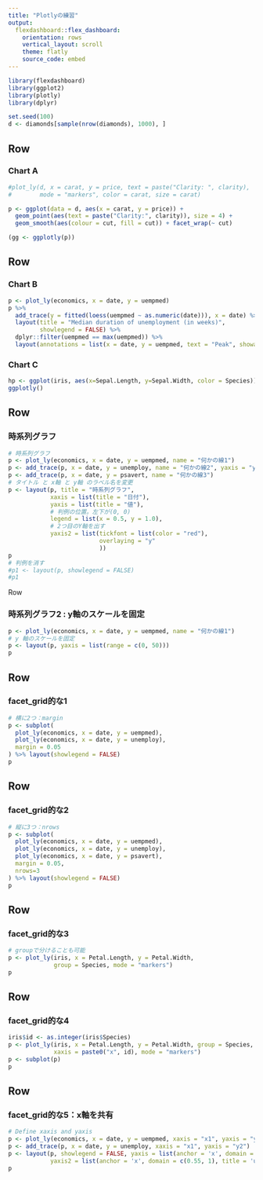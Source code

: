 ```yaml
---
title: "Plotlyの練習"
output: 
  flexdashboard::flex_dashboard:
    orientation: rows
    vertical_layout: scroll
    theme: flatly
    source_code: embed
---
```


```r
library(flexdashboard)
library(ggplot2)
library(plotly)
library(dplyr)
```

```r
set.seed(100)
d <- diamonds[sample(nrow(diamonds), 1000), ]
```

Row
-----------------------------------------------------------------------

### Chart A

```r
#plot_ly(d, x = carat, y = price, text = paste("Clarity: ", clarity),
#        mode = "markers", color = carat, size = carat)

p <- ggplot(data = d, aes(x = carat, y = price)) +
  geom_point(aes(text = paste("Clarity:", clarity)), size = 4) +
  geom_smooth(aes(colour = cut, fill = cut)) + facet_wrap(~ cut)

(gg <- ggplotly(p))
```

Row
-----------------------------------------------------------------------

### Chart B

```r
p <- plot_ly(economics, x = date, y = uempmed)
p %>%
  add_trace(y = fitted(loess(uempmed ~ as.numeric(date))), x = date) %>%
  layout(title = "Median duration of unemployment (in weeks)",
         showlegend = FALSE) %>%
  dplyr::filter(uempmed == max(uempmed)) %>%
  layout(annotations = list(x = date, y = uempmed, text = "Peak", showarrow = T))
```

### Chart C

```r
hp <- ggplot(iris, aes(x=Sepal.Length, y=Sepal.Width, color = Species)) + geom_point() + facet_wrap(~Species)
ggplotly()
```

Row
-----------------------------------------------------------------------

### 時系列グラフ

```r
# 時系列グラフ
p <- plot_ly(economics, x = date, y = uempmed, name = "何かの線1")
p <- add_trace(p, x = date, y = unemploy, name = "何かの線2", yaxis = "y2")
p <- add_trace(p, x = date, y = psavert, name = "何かの線3")
# タイトル と x軸 と y軸 のラベル名を変更
p <- layout(p, title = "時系列グラフ",
            xaxis = list(title = "日付"), 
            yaxis = list(title = "値"),
            # 判例の位置。左下が(0, 0)
            legend = list(x = 0.5, y = 1.0),
            # 2つ目のY軸を出す
            yaxis2 = list(tickfont = list(color = "red"),
                          overlaying = "y"
                          ))
p
# 判例を消す
#p1 <- layout(p, showlegend = FALSE)
#p1
```

Row

### 時系列グラフ2 : y軸のスケールを固定

```r
p <- plot_ly(economics, x = date, y = uempmed, name = "何かの線1")
# y 軸のスケールを固定
p <- layout(p, yaxis = list(range = c(0, 50)))
p
```

Row
-----------------------------------------------------------------------

### facet_grid的な1

```r
# 横に2つ：margin
p <- subplot(
  plot_ly(economics, x = date, y = uempmed),
  plot_ly(economics, x = date, y = unemploy),
  margin = 0.05
) %>% layout(showlegend = FALSE)
p
```

Row
-----------------------------------------------------------------------

### facet_grid的な2

```r
# 縦に3つ：nrows
p <- subplot(
  plot_ly(economics, x = date, y = uempmed),
  plot_ly(economics, x = date, y = unemploy),
  plot_ly(economics, x = date, y = psavert),
  margin = 0.05,
  nrows=3
) %>% layout(showlegend = FALSE)
p
```

Row
-----------------------------------------------------------------------

### facet_grid的な3

```r
# groupで分けることも可能
p <- plot_ly(iris, x = Petal.Length, y = Petal.Width,
             group = Species, mode = "markers")
p
```

Row
-----------------------------------------------------------------------

### facet_grid的な4

```r
iris$id <- as.integer(iris$Species)
p <- plot_ly(iris, x = Petal.Length, y = Petal.Width, group = Species,
             xaxis = paste0("x", id), mode = "markers")
p <- subplot(p)
p
```

Row
-----------------------------------------------------------------------

### facet_grid的な5：x軸を共有

```r
# Define xaxis and yaxis
p <- plot_ly(economics, x = date, y = uempmed, xaxis = "x1", yaxis = "y1")
p <- add_trace(p, x = date, y = unemploy, xaxis = "x1", yaxis = "y2")
p <- layout(p, showlegend = FALSE, yaxis = list(anchor = 'x', domain = c(0, 0.45)),
            yaxis2 = list(anchor = 'x', domain = c(0.55, 1), title = 'unemploy'))
p
```


